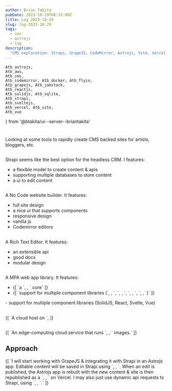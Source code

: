 ```yaml
---
author: Brian Takita
pubDate: 2023-10-29T08:31:00Z
title: Log 2023-10-29
slug: log-2023-10-29
tags:
  - cms
  - astrojs
  - log
description:
  "CMS exploration: Strapi, GrapeJS, CodeMirror, Astrojs, Vite, Vercel, Fly.io"
---
```

	Atb_astrojs,
	Atb_aws,
	Atb_cms,
	Atb_codemirror, Atb_docker, Atb_flyio,
	Atb_grapejs, Atb_jamstack,
	Atb_reactjs,
	Atb_solidjs, Atb_sqlite,
	Atb_strapi,
	Atb_sveltejs,
	Atb_vercel, Atb_vite,
	Atb_vue
} from '@btakita/ui--server--briantakita'

<h1>
	<Atb_cms/>
</h1>

Looking at some tools to rapidly create CMS backed sites for artists, bloggers, etc.

<h2>
	<Atb_strapi/>
</h2>

Strapi seems like the best option for the headless CRM. I features:

- a flexible model to create content & apis
- supporting multiple databases to store content
- a ui to edit content

<h2>
	<Atb_grapejs/>
</h2>

A No Code website builder. It features:

- full site design
- a nice ui that supports components
- responsive design
- vanilla js
- Codemirror editors

<h2>
	<Atb_codemirror/>
</h2>

A Rich Text Editor. It features:

- an extensible api
- good docs
- modular design

<h2>
	<Atb_astrojs/>
</h2>

A MPA web app library. It features:
<ul>
	<li>{[
		`a `,
		<Atb_vite/>,
		` core`
	]}</li>
	<li>{[
		`support for multiple component libraries (`,
		<Atb_solidjs/>,
		`, `,
		<Atb_reactjs/>,
		`, `,
		<Atb_sveltejs/>,
		`, `,
		<Atb_vue/>,
		`)`
	]}</li>
</ul>
- support for multiple component libraries (SolidJS, React, Svelte, Vue)

<h2>
	<Atb_vercel/>
</h2>
<p>
	{[
		`A cloud host on `,
		<Atb_aws/>
	]}
</p>

<h2>
	<Atb_flyio/>
</h2>
<p>
	{[
		`An edge-computing cloud service that runs `,
		<Atb_docker/>,
		` images.`
	]}
</p>

## Approach

<p>
	{[
		`I will start working with GrapeJS & integrating it with Strapi in an Astrojs app. Editable content will be
		saved in Strapi using `,
		<Atb_sqlite/>,
		`. When an edit is published, the Astrojs app is rebuilt with the new content & site is then republished as a `,
		<Atb_jamstack/>,
		` on Vercel. I may also just use dynamic api requests to Strapi, using `,
		<Atb innerText="sqlite on Fly.io" href="https://fly.io/blog/all-in-on-sqlite-litestream/"/>,
		`.`
	]}
</p>
